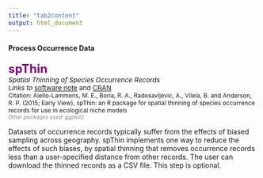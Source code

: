 ```yaml
---
title: "tab2content"
output: html_document
---
```

#### Process Occurrence Data  
<span style="color:purple; font-size:18pt; font-weight:bold">spThin</span>  
<span style="font-size:10pt; font-style:italic">Spatial Thinning of Species Occurrence Records</span>  
<span style="font-size:10pt"><span style="font-style:italic">Links to </span><a href="http://onlinelibrary.wiley.com/doi/10.1111/ecog.01132/abstract" target="_blank">software note</a> and <a href="http://cran.r-project.org/web/packages/spThin/index.html" target="_blank">CRAN</a></span>  
<span style="font-size:9pt">Citation:  Aiello-Lammens, M. E., Boria, R. A., Radosavljevic, A., Vilela, B. and Anderson, R. P. (2015; Early View), spThin: an R package for spatial thinning of species occurrence records for use in ecological niche models</span>  
<span style="color:gray; font-size:8pt; font-style:italic">Other packages used: ggplot2</span>  

Datasets of occurrence records typically suffer from the effects of biased sampling across geography. spThin implements one way to reduce the effects of such biases, by spatial thinning that removes occurrence records less than a user-specified distance from other records. The user can download the thinned records as a CSV file. This step is optional.
